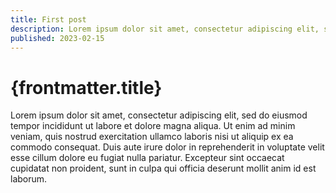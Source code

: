 ```yaml
---
title: First post
description: Lorem ipsum dolor sit amet, consectetur adipiscing elit, sed do eiusmod tempor incididunt ut labore et dolore magna aliqua.
published: 2023-02-15
---
```


# {frontmatter.title}


Lorem ipsum dolor sit amet, consectetur adipiscing elit, sed do eiusmod tempor incididunt ut labore et dolore magna aliqua.
Ut enim ad minim veniam, quis nostrud exercitation ullamco laboris nisi ut aliquip ex ea commodo consequat.
Duis aute irure dolor in reprehenderit in voluptate velit esse cillum dolore eu fugiat nulla pariatur.
Excepteur sint occaecat cupidatat non proident, sunt in culpa qui officia deserunt mollit anim id est laborum.